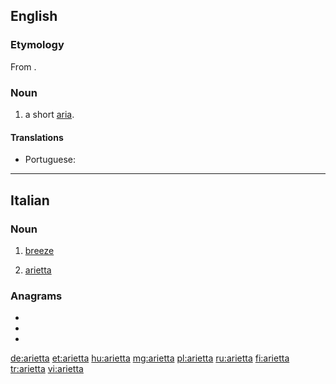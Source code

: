 ==English==

===Etymology===
From {{etyl|it|en}} {{m|it|arietta||breeze}}.

===Noun===
{{en-noun}}

# {{label|en|music}} a short [[aria]].

====Translations====
{{trans-top|a short aria}}
* Portuguese: {{t|pt|arieta|f}}
{{trans-mid}}
{{trans-bottom}}

----

==Italian==

===Noun===
{{it-noun|f}}

# [[breeze]]
# {{label|it|music}} [[#English|arietta]]

===Anagrams===
* {{l|it|rateati}}
* {{l|it|tariate}}
* {{l|it|traiate}}

[[de:arietta]]
[[et:arietta]]
[[hu:arietta]]
[[mg:arietta]]
[[pl:arietta]]
[[ru:arietta]]
[[fi:arietta]]
[[tr:arietta]]
[[vi:arietta]]